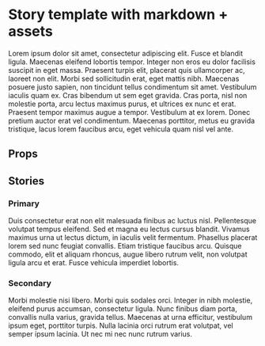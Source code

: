  
<Meta of={ExampleStories} />

# Story template with markdown + assets

Lorem ipsum dolor sit amet, consectetur adipiscing elit. Fusce et blandit ligula. Maecenas eleifend lobortis tempor. Integer non eros eu dolor facilisis suscipit in eget massa. Praesent turpis elit, placerat quis ullamcorper ac, laoreet non elit. Morbi sed sollicitudin erat, eget mattis nibh. Maecenas posuere justo sapien, non tincidunt tellus condimentum sit amet. Vestibulum iaculis quam ex. Cras bibendum ut sem eget gravida. Cras porta, nisl non molestie porta, arcu lectus maximus purus, et ultrices ex nunc et erat. Praesent tempor maximus augue a tempor. Vestibulum at ex lorem. Donec pretium auctor erat vel condimentum. Maecenas porttitor, metus eu gravida tristique, lacus lorem faucibus arcu, eget vehicula quam nisl vel ante.
<Primary />

## Props

<Controls />

## Stories

### Primary

Duis consectetur erat non elit malesuada finibus ac luctus nisl. Pellentesque volutpat tempus eleifend. Sed et magna eu lectus cursus blandit. Vivamus maximus urna ut lectus dictum, in iaculis velit fermentum. Phasellus placerat lorem sed nunc feugiat convallis. Etiam tristique faucibus arcu. Quisque commodo, elit et aliquam rhoncus, augue libero rutrum velit, non volutpat ligula arcu et erat. Fusce vehicula imperdiet lobortis.

<Story of={ExampleStories.Primary} />

### Secondary

Morbi molestie nisi libero. Morbi quis sodales orci. Integer in nibh molestie, eleifend purus accumsan, consectetur ligula. Nunc finibus diam porta, convallis nulla varius, gravida tellus. Maecenas at urna efficitur, vestibulum ipsum eget, porttitor turpis. Nulla lacinia orci rutrum erat volutpat, vel semper ipsum lacinia. Ut nec mi nec nunc rutrum varius.

<Story of={ExampleStories.Secondary} />


